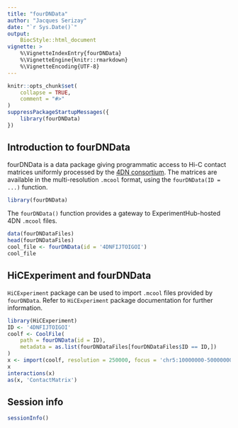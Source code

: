 ```yaml
---
title: "fourDNData"
author: "Jacques Serizay"
date: "`r Sys.Date()`"
output: 
    BiocStyle::html_document
vignette: >
    %\VignetteIndexEntry{fourDNData}
    %\VignetteEngine{knitr::rmarkdown}
    %\VignetteEncoding{UTF-8}
---
```


```r
knitr::opts_chunk$set(
    collapse = TRUE,
    comment = "#>"
)
suppressPackageStartupMessages({
    library(fourDNData)
})
```

## Introduction to fourDNData 

fourDNData is a data package giving programmatic access to Hi-C 
contact matrices uniformly processed by the 
[4DN consortium](https://www.4dnucleome.org/). The matrices are available 
in the multi-resolution `.mcool` format, using the 
`fourDNData(ID = ...)` function. 

```r
library(fourDNData)
```

The `fourDNData()` function provides a gateway to ExperimentHub-hosted 4DN 
`.mcool` files.

```r
data(fourDNDataFiles)
head(fourDNDataFiles)
cool_file <- fourDNData(id = '4DNFIJTOIGOI')
cool_file
```

## HiCExperiment and fourDNData

`HiCExperiment` package can be used to import `.mcool` files provided by 
`fourDNData`. Refer to `HiCExperiment` package documentation for further 
information. 

```r
library(HiCExperiment)
ID <- '4DNFIJTOIGOI'
coolf <- CoolFile(
    path = fourDNData(id = ID), 
    metadata = as.list(fourDNDataFiles[fourDNDataFiles$ID == ID,])
)
x <- import(coolf, resolution = 250000, focus = 'chr5:10000000-50000000')
x
interactions(x)
as(x, 'ContactMatrix')
```

## Session info

```r
sessionInfo()
```
